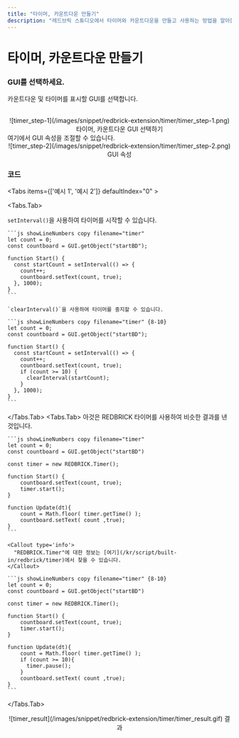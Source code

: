 ```yaml
---
title: "타이머, 카운트다운 만들기"
description: "레드브릭 스튜디오에서 타이머와 카운트다운을 만들고 사용하는 방법을 알아봅니다."
---
```


# 타이머, 카운트다운 만들기

<Steps>

### GUI를 선택하세요.

카운트다운 및 타이머를 표시할 GUI를 선택합니다.

<br />
<center>
  ![timer_step-1](/images/snippet/redbrick-extension/timer/timer_step-1.png) 타이머, 카운트다운 GUI 선택하기
</center>

<Callout type="info">
  여기에서 GUI 속성을 조절할 수 있습니다.
  <br />
  <center>![timer_step-2](/images/snippet/redbrick-extension/timer/timer_step-2.png) GUI 속성</center>
</Callout>

### 코드

<Tabs items={['예시 1', '예시 2']} defaultIndex="0" >

  <Tabs.Tab>
    
`setInterval()`을 사용하여 타이머를 시작할 수 있습니다.

    ```js showLineNumbers copy filename="timer"
    let count = 0;
    const countboard = GUI.getObject("startBD");

    function Start() {
      const startCount = setInterval(() => {
        count++;
        countboard.setText(count, true);
      }, 1000);
    }
    ```

    `clearInterval()`을 사용하여 타이머를 중지할 수 있습니다.

    ```js showLineNumbers copy filename="timer" {8-10}
    let count = 0;
    const countboard = GUI.getObject("startBD");

    function Start() {
      const startCount = setInterval(() => {
        count++;
        countboard.setText(count, true);
        if (count >= 10) {
          clearInterval(startCount);
        }
      }, 1000);
    }
    ```

  </Tabs.Tab>
  <Tabs.Tab>
    아것은 REDBRICK 타이머를 사용하여 비슷한 결과를 낸 것입니다.

    ```js showLineNumbers copy filename="timer"
    let count = 0;
    const countboard = GUI.getObject("startBD")

    const timer = new REDBRICK.Timer();

    function Start() {
        countboard.setText(count, true);
        timer.start();
    }

    function Update(dt){
        count = Math.floor( timer.getTime() );
        countboard.setText( count ,true);
    }
    ```

    <Callout type='info'>
      "REDBRICK.Timer"에 대한 정보는 [여기](/kr/script/built-in/redbrick/timer)에서 찾을 수 있습니다.
    </Callout>

    ```js showLineNumbers copy filename="timer" {8-10}
    let count = 0;
    const countboard = GUI.getObject("startBD")

    const timer = new REDBRICK.Timer();

    function Start() {
        countboard.setText(count, true);
        timer.start();
    }

    function Update(dt){
        count = Math.floor( timer.getTime() );
        if (count >= 10){
          timer.pause();
        }
        countboard.setText( count ,true);
    }
    ```

  </Tabs.Tab>
</Tabs>
<br />
<center>
  ![timer_result](/images/snippet/redbrick-extension/timer/timer_result.gif) 결과
</center>
</Steps>
